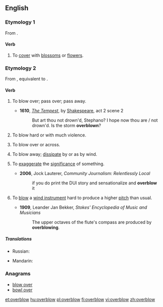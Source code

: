 ==English==

===Etymology 1===
From {{prefix|over|blow|t2=to flower, bloom|lang=en}}.

====Verb====
{{en-verb|overblows|overblowing|overblew|overblown}}

# {{context|transitive|lang=en}} To [[cover]] with [[blossom]]s or [[flower]]s.

===Etymology 2===
From {{etyl|enm|en}} {{term|overblowen|lang=enm}}, equivalent to {{prefix|over|blow|lang=en}}.

====Verb====
{{en-verb|overblows|overblowing|overblew|overblown}}

# {{context|intransitive|obsolete|lang=en}} To blow over; pass over; pass away.
#* '''1610''', ''[[s:The Tempest|The Tempest]]'', by [[w:William Shakespeare|Shakespeare]], act 2 scene 2
#*: But art thou not drown'd, Stephano? I hope now thou are / not drown'd. Is the storm '''overblown'''?
# {{context|intransitive|lang=en}} To blow hard or with much violence.
# {{context|transitive|lang=en}} To blow over or across.
# {{context|transitive|lang=en}} To blow away; [[dissipate]] by or as by wind.
# {{context|transitive|lang=en}} To [[exaggerate]] the [[significance]] of something.
#* '''2006''', Jock Lauterer, ''Community Journalism: Relentlessly Local''
#*: if you do print the DUI story and sensationalize and '''overblow''' it
# {{context|transitive|music|lang=en}} To [[blow]] a [[wind instrument]] hard to produce a higher [[pitch]] than usual.
#* '''1909''', Leander Jan Bekker, ''Stokes' Encyclopedia of Music and Musicians''
#*: The upper octaves of the flute's compass are produced by '''overblowing'''.

=====Translations=====
{{trans-top|to blow over, pass away}}
* Russian: {{t+|ru|ути́хнуть|n}}
{{trans-mid}}
{{trans-bottom}}

{{checktrans-top}}
* Mandarin: {{t-check|cmn|超吹|sc=Hani}}
{{checktrans-bottom}}

===Anagrams===
* [[blow over#English|blow over]]
* [[bowl over#English|bowl over]]

[[et:overblow]]
[[hu:overblow]]
[[pl:overblow]]
[[fi:overblow]]
[[vi:overblow]]
[[zh:overblow]]